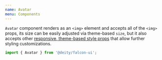 ```yaml
---
name: Avatar
menu: Components
---
```



<ThemePreview of={Avatar} />


`Avatar` component renders as an `<img>` element and accepts all of the `<img>` props, its size can be easily adjusted via theme-based `size`,
 but it also accepts other [responsive, theme-based style props](/responsive-props) that allow further styling customizations.

```javascript
import { Avatar } from '@deity/falcon-ui';
```

<Playground>
  <Avatar src="http://i.pravatar.cc/150?img=69" mr="lg"/>
  <Avatar src="http://i.pravatar.cc/150?img=10" size="xxxl" title="Happy face" alt="Mrs Smith" />
</Playground>
